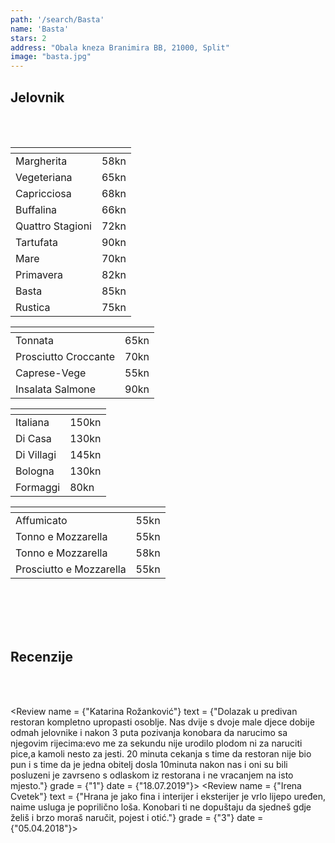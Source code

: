 ---
path: '/search/Basta'
name: 'Basta'
stars: 2
address: "Obala kneza Branimira BB, 21000, Split"
image: "basta.jpg"
---


## Jelovnik

<br></br>

<Collapse name = "Pizza" open = "collapse show">

<table className="table table-hover" style = {{fontSize: "1.15rem"}}>
  <thead style = {{display: "none"}}><tr><th scope="col"></th><th scope="col"></th></tr></thead>
  <tbody style =  {{borderTop: "hidden"}}>
    <tr>
      <td className = "w-75" style = {{paddingLeft: "28px"}}> Margherita  </td><td> 58kn </td>
    </tr>
    <tr>
      <td className = "w-75" style = {{paddingLeft: "28px"}}> Vegeteriana  </td><td> 65kn </td>
    </tr>
    <tr>
      <td className = "w-75" style = {{paddingLeft: "28px"}}> Capricciosa  </td><td> 68kn </td>
    </tr>
    <tr>
      <td className = "w-75" style = {{paddingLeft: "28px"}}> Buffalina  </td><td> 66kn </td>
    </tr>
    <tr>
      <td className = "w-75" style = {{paddingLeft: "28px"}}> Quattro Stagioni  </td><td> 72kn </td>
    </tr>
    <tr>
      <td className = "w-75" style = {{paddingLeft: "28px"}}> Tartufata  </td><td> 90kn </td>
    </tr>
    <tr>
      <td className = "w-75" style = {{paddingLeft: "28px"}}> Mare  </td><td> 70kn </td>
    </tr>
    <tr>
      <td className = "w-75" style = {{paddingLeft: "28px"}}> Primavera  </td><td> 82kn </td>
    </tr>
    <tr>
      <td className = "w-75" style = {{paddingLeft: "28px"}}> Basta  </td><td> 85kn </td>
    </tr>
    <tr>
      <td className = "w-75" style = {{paddingLeft: "28px"}}> Rustica </td><td> 75kn </td>
    </tr>
  </tbody>
</table>

</Collapse>

<Collapse name = "Salata" open = "collapse">

<table className="table table-hover" style = {{fontSize: "1.15rem"}}>
  <thead style = {{display: "none"}}><tr><th scope="col"></th><th scope="col"></th></tr></thead>
    <tbody style =  {{borderTop: "hidden"}}>
    <tr>
      <td className = "w-75" style = {{paddingLeft: "28px"}}> Tonnata </td><td> 65kn </td>
    </tr>
    <tr>
      <td className = "w-75" style = {{paddingLeft: "28px"}}> Prosciutto Croccante </td><td> 70kn </td>
    </tr>
    <tr>
      <td className = "w-75" style = {{paddingLeft: "28px"}}> Caprese-Vege </td><td> 55kn </td>
    </tr>
    <tr>
      <td className = "w-75" style = {{paddingLeft: "28px"}}> Insalata Salmone </td><td> 90kn </td>
    </tr>
  </tbody>
</table>

</Collapse>

<Collapse name = "Plata" open = "collapse">


<table className="table table-hover" style = {{fontSize: "1.15rem"}}>
  <thead style = {{display: "none"}}><tr><th scope="col"></th><th scope="col"></th></tr></thead>
    <tbody style =  {{borderTop: "hidden"}}>
    <tr>
      <td className = "w-75" style = {{paddingLeft: "28px"}}> Italiana </td><td> 150kn </td>
    </tr>
    <tr>
      <td className = "w-75" style = {{paddingLeft: "28px"}}> Di Casa </td><td> 130kn </td>
    </tr>
    <tr>
      <td className = "w-75" style = {{paddingLeft: "28px"}}> Di Villagi </td><td> 145kn </td>
    </tr>
    <tr>
      <td className = "w-75" style = {{paddingLeft: "28px"}}> Bologna </td><td> 130kn </td>
    </tr>
    <tr>
      <td className = "w-75" style = {{paddingLeft: "28px"}}> Formaggi </td><td> 80kn </td>
    </tr>
  </tbody>
</table>

</Collapse>

<Collapse name = "Sendvič" open = "collapse">

<table className="table table-hover" style = {{fontSize: "1.15rem"}}>
  <thead style = {{display: "none"}}><tr><th scope="col"></th><th scope="col"></th></tr></thead>
    <tbody style =  {{borderTop: "hidden"}}>
    <tr>
      <td className = "w-75" style = {{paddingLeft: "28px"}}> Affumicato </td><td> 55kn </td>
    </tr>
    <tr>
      <td className = "w-75" style = {{paddingLeft: "28px"}}> Tonno e Mozzarella </td><td> 55kn </td>
    </tr>
    <tr>
      <td className = "w-75" style = {{paddingLeft: "28px"}}> Tonno e Mozzarella </td><td> 58kn </td>
    </tr>
    <tr>
      <td className = "w-75" style = {{paddingLeft: "28px"}}> Prosciutto e Mozzarella </td><td> 55kn </td>
    </tr>
  </tbody>
</table>


</Collapse>

<br></br>
<br></br>

## Recenzije

<br></br>

<Review name = {"Katarina Rožanković"} 
        text = {"Dolazak u predivan restoran kompletno upropasti osoblje. Nas dvije s dvoje male djece dobije odmah jelovnike i nakon 3 puta pozivanja konobara da narucimo sa njegovim rijecima:evo me za sekundu nije urodilo plodom ni za naruciti pice,a kamoli nesto za jesti. 20 minuta cekanja s time da restoran nije bio pun i s time da je jedna obitelj dosla 10minuta nakon nas i oni su bili posluzeni je zavrseno s odlaskom iz restorana i ne vracanjem na isto mjesto."} 
        grade = {"1"} 
        date = {"18.07.2019"}></Review>
<Review name = {"Irena Cvetek"}
        text = {"Hrana je jako fina i interijer i eksterijer je vrlo lijepo uređen, naime usluga je poprilično loša. Konobari ti ne dopuštaju da sjedneš gdje želiš i brzo moraš naručit, pojest i otić."}
        grade = {"3"}
        date = {"05.04.2018"}></Review>
